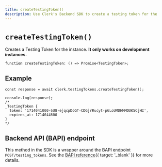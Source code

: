 ```yaml
---
title: createTestingToken()
description: Use Clerk's Backend SDK to create a testing token for the instance.
---
```


# `createTestingToken()`

Creates a Testing Token for the instance. **It only works on development instances.**

```tsx {{ prettier: false }}
function createTestingToken: () => Promise<TestingToken>;
```

## Example

```tsx {{ prettier: false }}
const response = await clerk.testingTokens.createTestingToken();

console.log(response);
/*
_TestingToken {
  token: '1714041000-6U8-ejqcpDoGT-CDGjrRucyt-p6LoUMDHMMOUK5CjHI',
  expires_at: 1714044600
}
*/
```

## Backend API (BAPI) endpoint

This method in the SDK is a wrapper around the BAPI endpoint `POST/testing_tokens`. See the [BAPI reference](/docs/reference/backend-api/tag/Testing-Tokens#operation/CreateTestingToken){{ target: '_blank' }} for more details.
